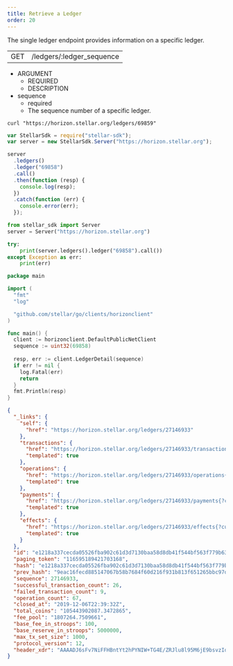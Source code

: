 ```yaml
---
title: Retrieve a Ledger
order: 20
---
```



The single ledger endpoint provides information on a specific ledger.

<Endpoint>

|     |                           |
| --- | ------------------------- |
| GET | /ledgers/:ledger_sequence |

</Endpoint>

<AttributeTable>

- ARGUMENT
  - REQUIRED
  - DESCRIPTION
- sequence
  - required
  - The sequence number of a specific ledger.

</AttributeTable>

<CodeExample title="Example Request">

```curl
curl "https://horizon.stellar.org/ledgers/69859"
```

```js
var StellarSdk = require("stellar-sdk");
var server = new StellarSdk.Server("https://horizon.stellar.org");

server
  .ledgers()
  .ledger("69858")
  .call()
  .then(function (resp) {
    console.log(resp);
  })
  .catch(function (err) {
    console.error(err);
  });
```
  
```python
from stellar_sdk import Server
server = Server("https://horizon.stellar.org")

try:
    print(server.ledgers().ledger("69858").call())
except Exception as err:
    print(err)
```

```go
package main

import (
  "fmt"
  "log"

  "github.com/stellar/go/clients/horizonclient"
)

func main() {
  client := horizonclient.DefaultPublicNetClient
  sequence := uint32(69858)
  
  resp, err := client.LedgerDetail(sequence)
  if err != nil {
    log.Fatal(err)
    return
  }
  fmt.Println(resp)
}
```

</CodeExample>

<ExampleResponse title="Example Response">

```json
{
  "_links": {
    "self": {
      "href": "https://horizon.stellar.org/ledgers/27146933"
    },
    "transactions": {
      "href": "https://horizon.stellar.org/ledgers/27146933/transactions{?cursor,limit,order}",
      "templated": true
    },
    "operations": {
      "href": "https://horizon.stellar.org/ledgers/27146933/operations{?cursor,limit,order}",
      "templated": true
    },
    "payments": {
      "href": "https://horizon.stellar.org/ledgers/27146933/payments{?cursor,limit,order}",
      "templated": true
    },
    "effects": {
      "href": "https://horizon.stellar.org/ledgers/27146933/effects{?cursor,limit,order}",
      "templated": true
    }
  },
  "id": "e1218a337cecda05526fba902c61d3d7130baa58d8db41f544bf563f779b6329",
  "paging_token": "116595189421703168",
  "hash": "e1218a337cecda05526fba902c61d3d7130baa58d8db41f544bf563f779b6329",
  "prev_hash": "9eac16fecd885147067b58b7684f60d216f931b813f651265bbc97de4cea313d",
  "sequence": 27146933,
  "successful_transaction_count": 26,
  "failed_transaction_count": 9,
  "operation_count": 67,
  "closed_at": "2019-12-06T22:39:32Z",
  "total_coins": "105443902087.3472865",
  "fee_pool": "1807264.7509661",
  "base_fee_in_stroops": 100,
  "base_reserve_in_stroops": 5000000,
  "max_tx_set_size": 1000,
  "protocol_version": 12,
  "header_xdr": "AAAADJ6sFv7NiFFHBntYt2hPYNIW+TG4E/ZRJlu8l95M6jE9bsvzId+Gtul2mNMW4UZQ+KqSb/nbN8F1CTxAfQsyUy8AAAAAXerYpAAAAAAAAAAAXQNpS8daKGZUeY5quYUcIiJZBMB7LiLsZJsEx9qw79fx99Bu/lk+sIePNUNcuOC2euthzfhLuWJ1nZBuoQFDjgGeOrUOoh6z7HlbYQAAEG/dvCadAAABFgAAAAAIOwAqAAAAZABMS0AAAAPooSNtHXJNJKKWlBtgkAM1LBxzlzYjIlS0xwpjP+uCi76fQj59wgTy0+xtx7O1qTb+W6zcI2zWZnrUU/8v8RZHFBfoo20QYKh95+wWr348yZAexZpdrjhyCxbChxlVTZOX6nZfIgcYBMnZRkOTCLdPO76yeqpDhqu9KrPe3YPTO3wAAAAA"
}
```

</ExampleResponse>
